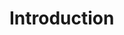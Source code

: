 <div className="flex justify-center gap-2">  
  <AnimeCharacterDisplay 
    image="https://i.postimg.cc/zBBTcFbs/bel.jpg"
    characterName="Übel"
    voiceActor="Mikako Komatsu"
    animeName="Frieren: Beyond Journey's End"
    animeYear={2023}
  />
</div>


# Introduction
